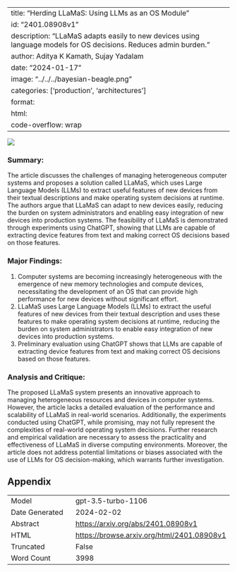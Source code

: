 
---
title: "Herding LLaMaS: Using LLMs as an OS Module"
id: "2401.08908v1"
description: "LLaMaS adapts easily to new devices using language models for OS decisions. Reduces admin burden."
author: Aditya K Kamath, Sujay Yadalam
date: "2024-01-17"
image: "../../../bayesian-beagle.png"
categories: ['production', 'architectures']
format:
  html:
    code-overflow: wrap
---

![](None)

### **Summary:**
The article discusses the challenges of managing heterogeneous computer systems and proposes a solution called LLaMaS, which uses Large Language Models (LLMs) to extract useful features of new devices from their textual descriptions and make operating system decisions at runtime. The authors argue that LLaMaS can adapt to new devices easily, reducing the burden on system administrators and enabling easy integration of new devices into production systems. The feasibility of LLaMaS is demonstrated through experiments using ChatGPT, showing that LLMs are capable of extracting device features from text and making correct OS decisions based on those features.

### **Major Findings:**
1. Computer systems are becoming increasingly heterogeneous with the emergence of new memory technologies and compute devices, necessitating the development of an OS that can provide high performance for new devices without significant effort.
2. LLaMaS uses Large Language Models (LLMs) to extract the useful features of new devices from their textual description and uses these features to make operating system decisions at runtime, reducing the burden on system administrators to enable easy integration of new devices into production systems.
3. Preliminary evaluation using ChatGPT shows that LLMs are capable of extracting device features from text and making correct OS decisions based on those features.

### **Analysis and Critique:**
The proposed LLaMaS system presents an innovative approach to managing heterogeneous resources and devices in computer systems. However, the article lacks a detailed evaluation of the performance and scalability of LLaMaS in real-world scenarios. Additionally, the experiments conducted using ChatGPT, while promising, may not fully represent the complexities of real-world operating system decisions. Further research and empirical validation are necessary to assess the practicality and effectiveness of LLaMaS in diverse computing environments. Moreover, the article does not address potential limitations or biases associated with the use of LLMs for OS decision-making, which warrants further investigation.

## Appendix

|          |          |
|----------|----------|
| Model     | gpt-3.5-turbo-1106       |
| Date Generated     | 2024-02-02       |
| Abstract | [https://arxiv.org/abs/2401.08908v1](https://arxiv.org/abs/2401.08908v1)        |
| HTML     | [https://browse.arxiv.org/html/2401.08908v1](https://browse.arxiv.org/html/2401.08908v1)       |
| Truncated       | False       |
| Word Count       | 3998       |